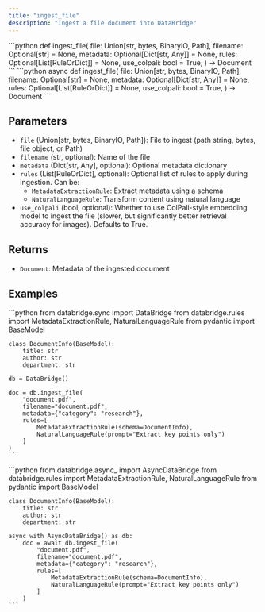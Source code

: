 ```yaml
---
title: "ingest_file"
description: "Ingest a file document into DataBridge"
---
```


<Tabs>
  <Tab title="Sync">
    ```python
    def ingest_file(
        file: Union[str, bytes, BinaryIO, Path],
        filename: Optional[str] = None,
        metadata: Optional[Dict[str, Any]] = None,
        rules: Optional[List[RuleOrDict]] = None,
        use_colpali: bool = True,
    ) -> Document
    ```
  </Tab>
  <Tab title="Async">
    ```python
    async def ingest_file(
        file: Union[str, bytes, BinaryIO, Path],
        filename: Optional[str] = None,
        metadata: Optional[Dict[str, Any]] = None,
        rules: Optional[List[RuleOrDict]] = None,
        use_colpali: bool = True,
    ) -> Document
    ```
  </Tab>
</Tabs>

## Parameters

- `file` (Union[str, bytes, BinaryIO, Path]): File to ingest (path string, bytes, file object, or Path)
- `filename` (str, optional): Name of the file
- `metadata` (Dict[str, Any], optional): Optional metadata dictionary
- `rules` (List[RuleOrDict], optional): Optional list of rules to apply during ingestion. Can be:
  - `MetadataExtractionRule`: Extract metadata using a schema
  - `NaturalLanguageRule`: Transform content using natural language
- `use_colpali` (bool, optional): Whether to use ColPali-style embedding model to ingest the file (slower, but significantly better retrieval accuracy for images). Defaults to True.

## Returns

- `Document`: Metadata of the ingested document

## Examples

<Tabs>
  <Tab title="Sync">
    ```python
    from databridge.sync import DataBridge
    from databridge.rules import MetadataExtractionRule, NaturalLanguageRule
    from pydantic import BaseModel
    
    class DocumentInfo(BaseModel):
        title: str
        author: str
        department: str
    
    db = DataBridge()
    
    doc = db.ingest_file(
        "document.pdf",
        filename="document.pdf",
        metadata={"category": "research"},
        rules=[
            MetadataExtractionRule(schema=DocumentInfo),
            NaturalLanguageRule(prompt="Extract key points only")
        ]
    )
    ```
  </Tab>
  <Tab title="Async">
    ```python
    from databridge.async_ import AsyncDataBridge
    from databridge.rules import MetadataExtractionRule, NaturalLanguageRule
    from pydantic import BaseModel
    
    class DocumentInfo(BaseModel):
        title: str
        author: str
        department: str
    
    async with AsyncDataBridge() as db:
        doc = await db.ingest_file(
            "document.pdf",
            filename="document.pdf",
            metadata={"category": "research"},
            rules=[
                MetadataExtractionRule(schema=DocumentInfo),
                NaturalLanguageRule(prompt="Extract key points only")
            ]
        )
    ```
  </Tab>
</Tabs>